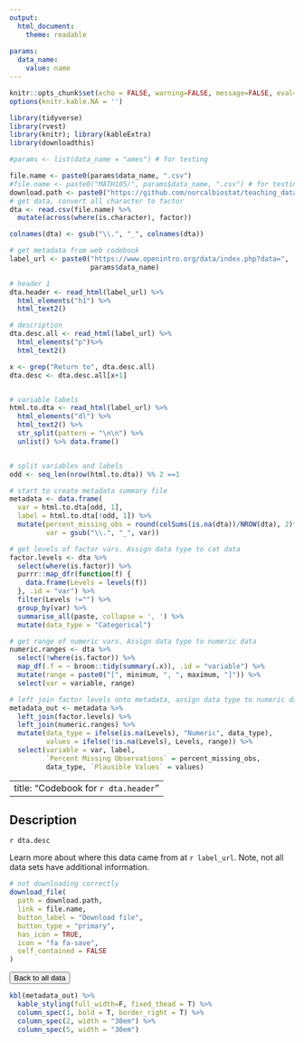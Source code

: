 ```yaml
---
output: 
  html_document: 
    theme: readable
    
params: 
  data_name: 
    value: name
---
```


```r
knitr::opts_chunk$set(echo = FALSE, warning=FALSE, message=FALSE, eval=TRUE)
options(knitr.kable.NA = '')

library(tidyverse)
library(rvest)
library(knitr); library(kableExtra)
library(downloadthis)

#params <- list(data_name = "ames") # for testing
```

```r
file.name <- paste0(params$data_name, ".csv")
#file.name <- paste0("MATH105/", params$data_name, ".csv") # for testing
download.path <- paste0("https://github.com/norcalbiostat/teaching_data/tree/main/MATH105/", file.name)
# get data, convert all character to factor
dta <- read.csv(file.name) %>% 
  mutate(across(where(is.character), factor))

colnames(dta) <- gsub("\\.", "_", colnames(dta))

# get metadata from web codebook
label_url <- paste0("https://www.openintro.org/data/index.php?data=",
                    params$data_name)

# header 1
dta.header <- read_html(label_url) %>%
  html_elements("h1") %>%
  html_text2() 

# description
dta.desc.all <- read_html(label_url) %>%
  html_elements("p")%>%
  html_text2()

x <- grep("Return to", dta.desc.all)
dta.desc <- dta.desc.all[x+1]


# variable labels
html.to.dta <- read_html(label_url) %>%
  html_elements("dl") %>%
  html_text2() %>%
  str_split(pattern = "\n\n") %>%
  unlist() %>% data.frame()


# split variables and labels
odd <- seq_len(nrow(html.to.dta)) %% 2 ==1

# start to create metadata summary file
metadata <- data.frame(
  var = html.to.dta[odd, 1], 
  label = html.to.dta[!odd, 1]) %>% 
  mutate(percent_missing_obs = round(colSums(is.na(dta))/NROW(dta), 2)*100, 
         var = gsub("\\.", "_", var))

# get levels of factor vars. Assign data type to cat data
factor.levels <- dta %>% 
  select(where(is.factor)) %>% 
  purrr::map_dfr(function(f) {
    data.frame(Levels = levels(f))
  }, .id = "var") %>%
  filter(Levels !="") %>%
  group_by(var) %>% 
  summarise_all(paste, collapse = ', ') %>%
  mutate(data_type = "Categorical")

# get range of numeric vars. Assign data type to numeric data
numeric.ranges <- dta %>%
  select(!where(is.factor)) %>% 
  map_df(.f = ~ broom::tidy(summary(.x)), .id = "variable") %>%
  mutate(range = paste0("[", minimum, ", ", maximum, "]")) %>% 
  select(var = variable, range)

# left join factor levels onto metadata, assign data type to numeric data
metadata_out <- metadata %>% 
  left_join(factor.levels) %>%
  left_join(numeric.ranges) %>%
  mutate(data_type = ifelse(is.na(Levels), "Numeric", data_type), 
         values = ifelse(!is.na(Levels), Levels, range)) %>%
  select(variable = var, label, 
         `Percent Missing Observations` = percent_missing_obs,
         data_type, `Plausible Values` = values)

```

---
title: "Codebook for `r dta.header`"
---

## Description

`r dta.desc`

Learn more about where this data came from at `r label_url`. Note, not all data sets have additional information. 

```r
# not downloading correctly
download_file(
  path = download.path, 
  link = file.name,
  button_label = "Download file",
  button_type = "primary",
  has_icon = TRUE,
  icon = "fa fa-save",
  self_contained = FALSE
)
```

<a href = "https://norcalbiostat.github.io/teaching_data/"> <button type="button" class="btn btn-warning">Back to all data</button> </a>

```r
kbl(metadata_out) %>%
  kable_styling(full_width=F, fixed_thead = T) %>% 
  column_spec(1, bold = T, border_right = T) %>%
  column_spec(2, width = "30em") %>% 
  column_spec(5, width = "30em") 
```
